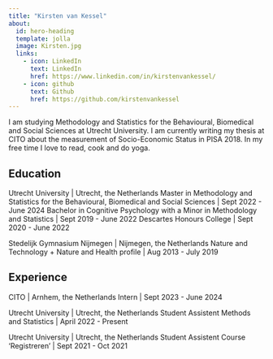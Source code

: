 ```yaml
---
title: "Kirsten van Kessel"
about:
  id: hero-heading
  template: jolla
  image: Kirsten.jpg
  links:
    - icon: LinkedIn
      text: LinkedIn
      href: https://www.linkedin.com/in/kirstenvankessel/
    - icon: github
      text: Github
      href: https://github.com/kirstenvankessel
---
```


:::{#hero-heading}

I am studying Methodology and Statistics for the Behavioural, Biomedical and Social Sciences at Utrecht University. I am currently writing my thesis at CITO about the measurement of Socio-Economic Status in PISA 2018. In my free time I love to read, cook and do yoga. 

## Education

Utrecht University | Utrecht, the Netherlands
Master in Methodology and Statistics for the Behavioural, Biomedical and Social Sciences | Sept 2022 - June 2024
Bachelor in Cognitive Psychology with a Minor in Methodology and Statistics | Sept 2019 - June 2022
Descartes Honours College | Sept 2020 - June 2022

Stedelijk Gymnasium Nijmegen | Nijmegen, the Netherlands
Nature and Technology + Nature and Health profile | Aug 2013 - July 2019

## Experience

CITO | Arnhem, the Netherlands
Intern | Sept 2023 - June 2024

Utrecht University | Utrecht, the Netherlands
Student Assistent Methods and Statistics | April 2022 - Present

Utrecht University | Utrecht, the Netherlands
Student Assistent Course 'Registreren' | Sept 2021 - Oct 2021

:::
